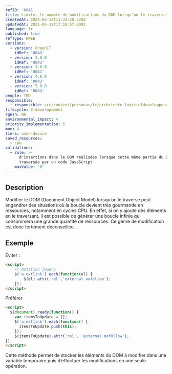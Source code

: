 ```yaml
---
refID: '0041'
title: Limiter le nombre de modifications du DOM lorsqu’on le traverse
createdAt: 2024-02-14T11:34:20.720Z
updatedAt: 2025-05-18T17:18:57.809Z
language: fr
published: true
refType: RWEB
versions:
  - version: GreenIT
    idRef: '0043'
  - version: 2.0.0
    idRef: '0043'
  - version: 3.0.0
    idRef: '0041'
  - version: 4.0.0
    idRef: '0043'
  - version: 5.0.0
    idRef: '0043'
people: TBD
responsible:
  - responsible: src/content/personas/fr/architecte-logicieldeveloppeur.mdx
lifecycle: 3-developement
rgesn: NA
environmental_impact: 4
priority_implementation: 5
moe: 4
tiers: user-device
saved_resources:
  - cpu
validations:
  - rule: >-
      d'insertions dans le DOM réalisées lorsque cette même partie du DOM est
      traversée par un code JavaScript
    maxValue: '0'
---
```


## Description

Modifier le DOM (Document Object Model) lorsqu’on le traverse peut engendrer des situations où la boucle devient très gourmande
en ressources, notamment en cycles CPU. En effet, si on y ajoute des éléments en le traversant, il est possible de générer une boucle infinie qui consommera une grande quantité de ressources. Ce genre de modification est donc fortement déconseillée.

## Exemple

Éviter :

```html
<script>
    // Notation jQuery
    $('a.extlink').each(function(el) {
        $(el).attr('rel','external nofollow');
    });
</script>
```

Préférer

```html
<script>
  $(document).ready(function() {
    var itemsToUpdate = [];
    $('a.extlink').each(function() {
      itemsToUpdate.push(this);
    });
    $(itemsToUpdate).attr('rel', 'external nofollow');
});
</script>
```

Cette méthode permet de stocker les éléments du DOM à modifier dans une variable temporaire puis d’effectuer les modifications en une seule opération.
